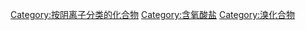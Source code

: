 {{catmore}}
{{Commonscat|Bromates}}

[[Category:按阴离子分类的化合物|Category:按阴离子分类的化合物]]
[[Category:含氧酸盐|Category:含氧酸盐]]
[[Category:溴化合物|Category:溴化合物]]